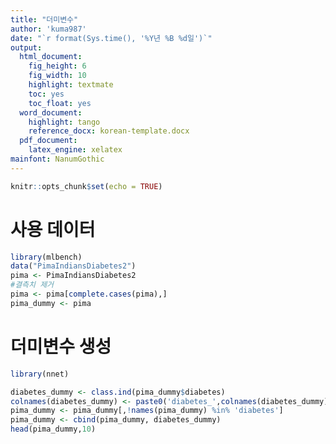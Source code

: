 ```yaml
---
title: "더미변수"
author: 'kuma987'
date: "`r format(Sys.time(), '%Y년 %B %d일')`"
output:
  html_document: 
    fig_height: 6
    fig_width: 10
    highlight: textmate
    toc: yes
    toc_float: yes
  word_document:
    highlight: tango
    reference_docx: korean-template.docx
  pdf_document:
    latex_engine: xelatex
mainfont: NanumGothic
---
```


```r
knitr::opts_chunk$set(echo = TRUE)
```

# 사용 데이터
```r
library(mlbench)
data("PimaIndiansDiabetes2")
pima <- PimaIndiansDiabetes2
#결측치 제거
pima <- pima[complete.cases(pima),]
pima_dummy <- pima
```

# 더미변수 생성
```r
library(nnet)
```

```r
diabetes_dummy <- class.ind(pima_dummy$diabetes)
colnames(diabetes_dummy) <- paste0('diabetes_',colnames(diabetes_dummy))
pima_dummy <- pima_dummy[,!names(pima_dummy) %in% 'diabetes']
pima_dummy <- cbind(pima_dummy, diabetes_dummy)
head(pima_dummy,10)
```


